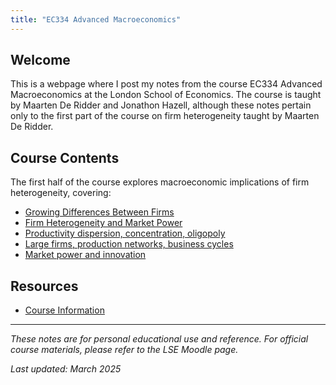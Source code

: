 ```yaml
---
title: "EC334 Advanced Macroeconomics"
---
```


## Welcome

This is a webpage where I post my notes from the course EC334 Advanced Macroeconomics at the London School of Economics. The course is taught by Maarten De Ridder and Jonathon Hazell, although these notes pertain only to the first part of the course on firm heterogeneity taught by Maarten De Ridder.

## Course Contents

The first half of the course explores macroeconomic implications of firm heterogeneity, covering:

- [Growing Differences Between Firms](./pages/part1.qmd)
- [Firm Heterogeneity and Market Power](./pages/part2.qmd)
- [Productivity dispersion, concentration, oligopoly](./pages/part3.qmd)
- [Large firms, production networks, business cycles](./pages/part4.qmd)
- [Market power and innovation](./pages/part5.qmd)

## Resources

- [Course Information](https://www.lse.ac.uk/resources/calendar2024-2025/courseGuides/EC/2024_EC334.htm)

---

*These notes are for personal educational use and reference. For official course materials, please refer to the LSE Moodle page.*

*Last updated: March 2025*